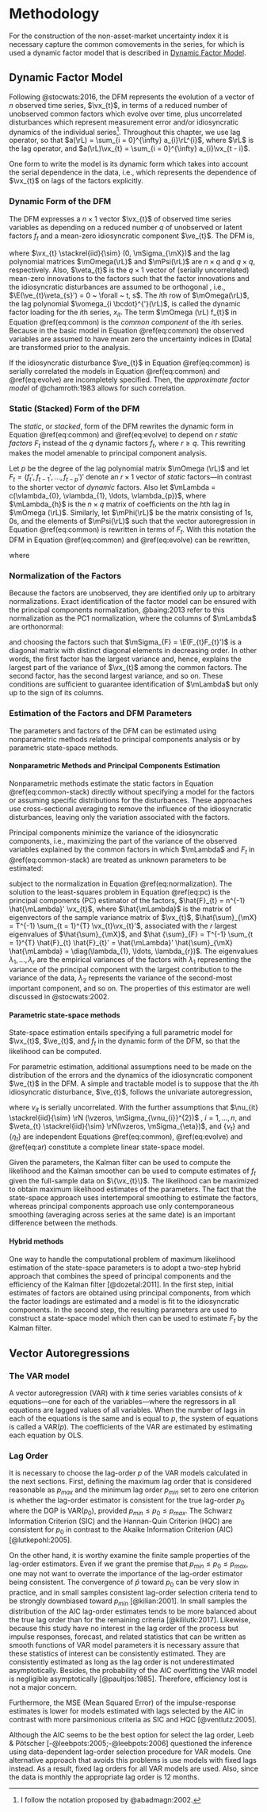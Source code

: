# Methodology {#methodology}

For the construction of the non-asset-market uncertainty index it is necessary capture the common comovements in the series, for which is used a dynamic factor model that is described in [Dynamic Factor Model]. 

## Dynamic Factor Model {#dynamic-factor-model}

Following @stocwats:2016, the DFM represents the evolution of a vector of $n$ observed time series, $\vx_{t}$, in terms of a reduced number of unobserved common factors which evolve over time, plus uncorrelated disturbances which represent measurement error and/or idiosyncratic dynamics of the individual series^[I follow the notation proposed by @abadmagn:2002.]. Throughout this chapter, we use lag operator, so that $a(\rL) = \sum_{i = 0}^{\infty} a_{i}\rL^{i}$, where $\rL$ is the lag operator, and $a(\rL)\vx_{t} = \sum_{i = 0}^{\infty} a_{i}\vx_{t - i}$.

One form to write the model is its dynamic form which takes into account the serial dependence in the data, i.e., which represents the dependence of $\vx_{t}$ on lags of the factors explicitly.

### Dynamic Form of the DFM

The DFM expresses a $n \times 1$ vector $\vx_{t}$ of observed time series variables as depending on a reduced number $q$ of unobserved or latent factors $f_{t}$ and a mean-zero idiosyncratic component $\ve_{t}$. The DFM is,

\begin{eqnarray}
  \vx_{t} & = & \mOmega (\rL) f_{t} + \ve_{t} (\#eq:common)
  \\
  f_{t} & = & \mPsi (\rL) f_{t} + \veta_{t} (\#eq:evolve)
\end{eqnarray}

where $\vx_{t} \stackrel{iid}{\sim} (0, \mSigma_{\mX})$ and the lag polynomial matrices $\mOmega(\rL)$ and $\mPsi(\rL)$ are $n \times q$ and $q \times q$, respectively. Also, $\veta_{t}$ is the $q \times 1$ vector of (serially uncorrelated) mean-zero innovations to the factors such that the factor innovations and the idiosyncratic disturbances are assumed to be orthogonal , i.e., $\E(\ve_{t}\veta_{s}') = 0 ~ \forall ~ t, s$. The $i$th row of $\mOmega(\rL)$, the lag polynomial $\vomega_{i \bcdot}^{'}(\rL)$, is called the dynamic factor loading for the $i$th series, $x_{it}$. The term $\mOmega (\rL) f_{t}$ in Equation \@ref(eq:common) is the *common component* of the $i$th series. Because in the basic model in Equation \@ref(eq:common) the observed variables are assumed to have mean zero the uncertainty indices in [Data] are transformed prior to the analysis.

If the idiosyncratic disturbance $\ve_{t}$ in Equation \@ref(eq:common) is serially correlated the models in Equation \@ref(eq:common) and \@ref(eq:evolve) are incompletely specified. Then, the *approximate factor model* of @chamroth:1983 allows for such correlation.

### Static (Stacked) Form of the DFM

The *static*, or *stacked*, form of the DFM rewrites the dynamic form in Equation \@ref(eq:common) and \@ref(eq:evolve) to depend on $r$ *static factors* $F_{t}$ instead of the $q$ dynamic factors $f_{t}$, where $r \geq q$. This rewriting makes the model amenable to principal component analysis.

Let $p$ be the degree of the lag polynomial matrix $\mOmega (\rL)$ and let $F_{t} = (f_{t}', f_{t - 1}', \ldots, f_{t - p}')'$ denote an $r \times 1$ vector of *static* factors---in contrast to the shorter vector of *dynamic* factors. Also let $\mLambda = c(\vlambda_{0}, \vlambda_{1}, \ldots, \vlambda_{p})$, where $\mLambda_{h}$ is the $n \times q$ matrix of coefficients on the $h$th lag in $\mOmega (\rL)$. Similarly, let $\mPhi(\rL)$ be the matrix consisting of $1$s, $0$s, and the elements of $\mPsi(\rL)$ such that the vector autoregression in Equation \@ref(eq:common) is rewritten in terms of $F_{t}$. With this notation the DFM in Equation \@ref(eq:common) and \@ref(eq:evolve) can be rewritten, 

\begin{eqnarray}
  \vx_{t} & = & \mLambda F_{t} + \ve_{t} (\#eq:common-stack)
  \\
  F_{t} & = & \mPhi(\rL) F_{t - 1} + \mG \veta_{t} (\#eq:evolve-stack) 
\end{eqnarray}

where 

\begin{equation*}
  \mPhi = 
  \begin{bmatrix}
    \mPsi_{1} & \mPsi_{2} & \ldots & \mPsi_{p} & \mPsi_{p + 1} \\
    \mI_{q} & \mZeros & \ldots & \mZeros & \mZeros \\
    \mZeros & \mI_{q} & \ldots & \mZeros & \mZeros \\
    \vdots & \vdots & \ddots & \vdots & \vdots \\
    \mZeros & \mZeros & \ldots & \mI_{q} & \mZeros
  \end{bmatrix}_{r \times r} \qquad
  \text{and} \qquad
  \mG = 
  \begin{bmatrix}
    \mI_{q} \\
    \mZeros
  \end{bmatrix}_{r \times q}
\end{equation*}

### Normalization of the Factors

Because the factors are unobserved, they are identified only up to arbitrary normalizations. Exact identification of the factor model can be ensured with the principal components normalization, @baing:2013 refer to this normalization as the PC1 normalization, where the columns of $\mLambda$ are orthonormal:

\begin{equation}
  n^{-1} \mLambda' \mLambda = \mI_{r} (\#eq:normalization)
\end{equation}

and choosing the factors such that $\mSigma_{F} = \E(F_{t}F_{t}')$ is a diagonal matrix with distinct diagonal elements in decreasing order. In other words, the first factor has the largest variance and, hence, explains the largest part of the variance of $\vx_{t}$ among the common factors. The second factor, has the second largest variance, and so on. These conditions are sufficient to guarantee identification of $\mLambda$ but only up to the sign of its columns.

### Estimation of the Factors and DFM Parameters

The parameters and factors of the DFM can be estimated using nonparametric methods related to principal components analysis or by parametric state-space methods.

#### Nonparametric Methods and Principal Components Estimation

Nonparametric methods estimate the static factors in Equation \@ref(eq:common-stack) directly without specifying a model for the factors or assuming specific distributions for the disturbances. These approaches use cross-sectional averaging to remove the influence of the idiosyncratic disturbances, leaving only the variation associated with the factors.

Principal components minimize the variance of the idiosyncratic components, i.e., maximizing the part of the variance of the observed variables explained by the common factors in which $\mLambda$ and $F_{t}$ in \@ref(eq:common-stack) are treated as unknown parameters to be estimated:

\begin{equation}
  \min_{F_{1}, \ldots, F_{T}, \mLambda} V_{r}(\mLambda, F), \text{where } V_{r}(\Lambda, F) = \frac{1}{nT} \sum_{t = 1}^{T} (\vx_{t} - \mLambda F_{t})'(\vx_{t} - \mLambda F_{t}) (\#eq:pc)
\end{equation}

subject to the normalization in Equation \@ref(eq:normalization). The solution to the least-squares problem in Equation \@ref(eq:pc) is the principal components (PC) estimator of the factors, $\hat{F}_{t} = n^{-1} \hat{\mLambda}' \vx_{t}$, where $\hat{\mLambda}$ is the matrix of eigenvectors of the sample variance matrix of $\vx_{t}$, $\hat{\sum}_{\mX} = T^{-1} \sum_{t = 1}^{T} \vx_{t}\vx_{t}'$, associated with the $r$ largest eigenvalues of $\hat{\sum}_{\mX}$, and $\hat
{\sum}_{F} = T^{-1} \sum_{t = 1}^{T} \hat{F}_{t} \hat{F}_{t}' = \hat{\mLambda}' \hat{\sum}_{\mX} \hat{\mLambda} = \diag(\lambda_{1}, \ldots, \lambda_{r})$. The eigenvalues $\lambda_{1}, \ldots, \lambda_{r}$ are the empirical variances of the factors with $\lambda_{1}$ representing the variance of the principal component with the largest contribution to the variance of the data, $\lambda_{2}$ represents the variance of the second-most important component, and so on. The properties of this estimator are well discussed in @stocwats:2002.

#### Parametric state-space methods

State-space estimation entails specifying a full parametric model for $\vx_{t}$, $\ve_{t}$, and $f_{t}$ in the dynamic form of the DFM, so that the likelihood can be computed.

For parametric estimation, additional assumptions need to be made on the distribution of the errors and the dynamics of the idiosyncratic component $\ve_{t}$ in the DFM. A simple and tractable model is to suppose that the $i$th idiosyncratic disturbance, $\ve_{t}$, follows the univariate autoregression, 

\begin{equation}
  e_{it} = \delta_{i} (\rL) e_{it - 1} + \nu_{it} (\#eq:ar)
\end{equation}

where $\nu_{it}$ is serially uncorrelated. With the further assumptions that $\nu_{it} \stackrel{iid}{\sim} \rN (\vzeros, \mSigma_{\vnu_{i}}^{2})$ , $i = 1, \ldots, n$, and $\veta_{t} \stackrel{iid}{\sim} \rN(\vzeros, \mSigma_{\eta})$, and $\{\nu_{t}\}$ and $\{\eta_{t}\}$ are independent Equations \@ref(eq:common), \@ref(eq:evolve) and \@ref(eq:ar) constitute a complete linear state-space model.

Given the parameters, the Kalman filter can be used to compute the likelihood and the Kalman smoother can be used to compute estimates of $f_{t}$ given the full-sample data on $\{\vx_{t}\}$. The likelihood can be maximized to obtain maximum likelihood estimates of the parameters. The fact that the state-space approach uses intertemporal smoothing to estimate the factors, whereas principal components approach use only contemporaneous smoothing (averaging across series at the same date) is an important difference between the methods.

#### Hybrid methods

One way to handle the computational problem of maximum likelihood estimation of the state-space parameters is to adopt a two-step hybrid approach that combines the speed of principal components and the efficiency of the Kalman filter [@dozetal:2011]. In the first step, initial estimates of factors are obtained using principal components, from which the factor loadings are estimated and a model is fit to the idiosyncratic components. In the second step, the resulting parameters are used to construct a state-space model which then can be used to estimate $F_{t}$ by the Kalman filter.

## Vector Autoregressions {#vector-autoregressions}

### The VAR model {#the-var-model}

A vector autoregression (VAR) with $k$ time series variables consists of $k$ equations---one for each of the variables---where the regressors in all equations are lagged values of all variables. When the number of lags in each of the equations is the same and is equal to $p$, the system of equations is called a VAR($p$). The coefficients of the VAR are estimated by estimating each equation by OLS.

### Lag Order {#lag-order}

It is necessary to choose the lag-order $p$ of the VAR models calculated in the next sections. First, defining the maximum lag order that is considered reasonable as $p_{max}$ and the minimum lag order $p_{min}$ set to zero one criterion is whether the lag-order estimator is consistent for the true lag-order $p_{0}$ where the DGP is VAR($p_{0}$), provided $p_{min} \leq p_{0} \leq p_{max}$. The Schwarz Information Criterion (SIC) and the Hannan-Quin Criterion (HQC) are consistent for $p_{0}$ in contrast to the Akaike Information Criterion (AIC) [@lutkepohl:2005]. 

On the other hand, it is worthy examine the finite sample properties of the lag-order estimators. Even if we grant the premise that $p_{min} \leq p_{0} \leq p_{max}$, one may not want to overrate the importance of the lag-order estimator being consistent. The convergence of $\hat{p}$ toward $p_{0}$ can be very slow in practice, and in small samples consistent lag-order selection criteria tend to be strongly downbiased toward $p_{min}$ [@kilian:2001]. In small samples the distribution of the AIC lag-order estimates tends to be more balanced about the true lag order than for the remaining criteria [@kililutk:2017]. Likewise, because this study have no interest in the lag order of the process but impulse responses, forecast, and related statistics that can be written as smooth functions of VAR model parameters it is necessary assure that these statistics of interest can be consistently estimated. They are consistently estimated as long as the lag order is not underestimated asymptotically. Besides, the probability of the AIC overfitting the VAR model is negligible asymptotically [@paultjos:1985]. Therefore, efficiency lost is not a major concern.

Furthermore, the MSE (Mean Squared Error) of the impulse-response estimates is lower for models estimated with lags selected by the AIC in contrast with more parsimonious criteria as SIC and HQC [@ventlutz:2005]. 

<!--  as it is the most reliable estimator of $p_{0}$ compared with other information criteria [@gonzpita:2002]. -->

Although the AIC seems to be the best option for select the lag order, Leeb \& Pötscher [-@leebpots:2005;-@leebpots:2006] questioned the inference using data-dependent lag-order selection procedure for VAR models. One alternative approach that avoids this problems is use models with fixed lags instead. As a result, fixed lag orders for all VAR models are used. Also, since the data is monthly the appropriate lag order is 12 months.

<!-- @kilian:1998 -->
